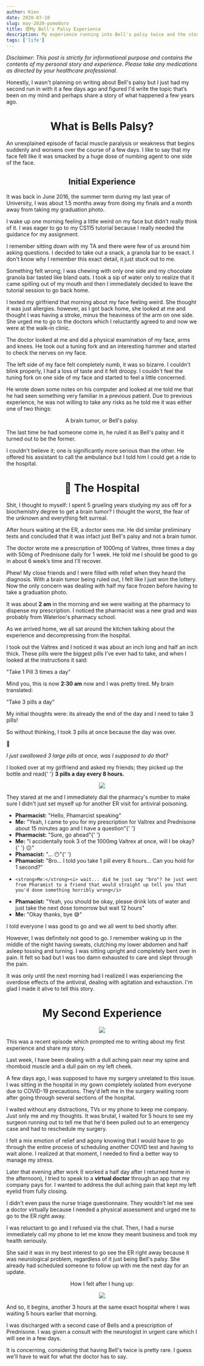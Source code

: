 ```yaml
---
author: Kien
date: 2020-07-10
slug: may-2020-pomodoro
title: 😨My Bell's Palsy Experience
description: My experience running into Bell's palsy twice and the story of how I accidentally overdosed on Valtrex (valacyclovir) like an idiot.
tags: ['life']
---
```


_Disclaimer: This post is strictly for informational purpose and contains the contents of my personal story and experience. Please take any medications as directed by your healthcare professional._

Honestly, I wasn't planning on writing about Bell's palsy but I just had my second run in with it a few days ago and figured I'd write the topic that’s been on my mind and perhaps share a story of what happened a few years ago.

# <center>What is Bells Palsy?</center>

An unexplained episode of facial muscle paralysis or weakness that begins suddenly and worsens over the course of a few days. I like to say that my face felt like it was smacked by a huge dose of numbing agent to one side of the face.

## <center>Initial Experience</center>

It was back in June 2016, the summer term during my last year of University, I was about 1.5 months away from doing my finals and a month away from taking my graduation photo.

I wake up one morning feeling a little weird on my face but didn't really think of it. I was eager to go to my CS115 tutorial because I really needed the guidance for my assignment.

I remember sitting down with my TA and there were few of us around him asking questions. I decided to take out a snack, a granola bar to be exact. I don't know why I remember this exact detail, it just stuck out to me.

Something felt wrong; I was chewing with only one side and my chocolate granola bar tasted like bland oats. I took a sip of water only to realize that it came spilling out of my mouth and then I immediately decided to leave the tutorial session to go back home.

I texted my girlfriend that morning about my face feeling weird. She thought it was just allergies. however, as I got back home, she looked at me and thought I was having a stroke, minus the heaviness of the arm on one side. She urged me to go to the doctors which I reluctantly agreed to and now we were at the walk-in clinic.

The doctor looked at me and did a physical examination of my face, arms and knees. He took out a tuning fork and an interesting hammer and started to check the nerves on my face.

The left side of my face felt completely numb, it was so bizarre. I couldn't blink properly, I had a loss of taste and it felt droopy. I couldn't feel the tuning fork on one side of my face and started to feel a little concerned.

He wrote down some notes on his computer and looked at me told me that he had seen something very familiar in a previous patient. Due to previous experience, he was not willing to take any risks as he told me it was either one of two things:

<center>
  <p>A brain tumor, or Bell's palsy.</p>
</center>

The last time he had someone come in, he ruled it as Bell's palsy and it turned out to be the former.

I couldn't believe it; one is significantly more serious than the other. He offered his assistant to call the ambulance but I told him I could get a ride to the hospital.

# <center>🏥 The Hospital</center>

Shit, I thought to myself: I spent 5 grueling years studying my ass off for a biochemistry degree to get a brain tumor? I thought the worst, the fear of the unknown and everything felt surreal.

After hours waiting at the ER, a doctor sees me. He did similar preliminary tests and concluded that it was infact just Bell's palsy and not a brain tumor.

The doctor wrote me a prescription of 1000mg of Valtrex, three times a day with 50mg of Prednisone daily for 1 week. He told me I should be good to go in about 6 week’s time and I'll recover.

Phew! My close friends and I were filled with relief when they heard the diagnosis. With a brain tumor being ruled out, I felt like I just won the lottery. Now the only concern was dealing with half my face frozen before having to take a graduation photo.

It was about **2 am** in the morning and we were waiting at the pharmacy to dispense my prescription. I noticed the pharmacist was a new grad and was probably from Waterloo's pharmacy school.

As we arrived home, we all sat around the kitchen talking about the experience and decompressing from the hospital.

I took out the Valtrex and I noticed it was about an inch long and half an inch thick. These pills were the biggest pills I've ever had to take, and when I looked at the instructions it said:

<p className="text-center font-bold">"Take 1 Pill 3 times a day"</p>

Mind you, this is now **2:30 am** now and I was pretty tired. My brain translated:

<p className="text-center font-bold">"Take 3 pills a day"</p>

My initial thoughts were: its already the end of the day and I need to take 3 pills!

So without thinking, I took 3 pills at once because the day was over.

<div className="text-center font-bold">
  <p>🧠</p>

  <i>I just swallowed 3 large pills at once, was I supposed to do that?</i>
</div>

<p>
  I looked over at my girlfriend and asked my friends; they picked up the bottle and read{' '}
  <strong>3 pills a day every 8 hours.</strong>
</p>

<center>
  <img src="https://media1.giphy.com/media/QLXPK5HFpzCjS/giphy.gif?cid=ecf05e479c6bf6b4f5834c65db2943691d8c4f0810c55c89&rid=giphy.gif" />
</center>

They stared at me and I immediately dial the pharmacy's number to make sure I didn't just set myself up for another ER visit for antiviral poisoning.

<ul>
  <li>
    <b >Pharmacist:</b> "Hello, Phamarcist speaking"
  </li>
  <li>
    <strong>Me:</strong> "Yeah, I came to you for my prescription for Valtrex and Prednisone about
    15 minutes ago and I have a question"{' '}
  </li>
  <li>
    <b>Pharmacist:</b> "Sure, go ahead"{' '}
  </li>
  <li>
    <strong>Me:</strong> "I accidentally took 3 of the 1000mg Valtrex at once, will I be okay?{' '}
    <span >😐</span>"
  </li>
  <li>
    <b >Phamacist:</b> "...
    <span >😶</span>"{' '}
  </li>
  <li>
    <b>Phamacist:</b> "Bro... I told you take 1 pill every 8 hours...
    Can you hold for 1 second?"
  </li>
  <li>

    <strong>Me:</strong><i> wait... did he just say "bro"? he just went from Pharamist to a friend that would straight up tell you that you'd done something horribly wrong</i>

  </li>
  <li>
    <b>Phamacist:</b> "Yeah, you should be okay, please drink lots of
    water and just take the next dose tomorrow but wait 12 hours"
  </li>
  <li>
    <strong>Me:</strong> "Okay thanks, bye <span>😅"</span>
  </li>
</ul>

I told everyone I was good to go and we all went to bed shortly after.

However, I was definitely not good to go. I remember waking up in the middle of the night having sweats, clutching my lower abdomen and half asleep tossing and turning. I was sitting upright and completely bent over in pain. It felt so bad but I was too damn exhausted to care and slept through the pain.

It was only until the next morning had I realized I was experiencing the overdose effects of the antiviral, dealing with agitation and exhaustion. I'm glad I made it alive to tell this story.

# <center>My Second Experience</center>

<center>
  <img src="https://media0.giphy.com/media/29bKyyjDKX1W8/giphy.gif?cid=ecf05e4745b2dd41d513bf9cc8b34e9f2351bc84334f15b5&rid=giphy.gif" />
</center>

This was a recent episode which prompted me to writing about my first experience and share my story.

Last week, I have been dealing with a dull aching pain near my spine and rhomboid muscle and a dull pain on my left cheek.

A few days ago, I was supposed to have my surgery unrelated to this issue. I was sitting in the hospital in my gown completely isolated from everyone due to COVID-19 precautions. They'd left me in the surgery waiting room after going through several sections of the hospital.

I waited without any distractions, TVs or my phone to keep me company. Just only me and my thoughts. It was brutal, I waited for 5 hours to see my surgeon running out to tell me that he'd been pulled out to an emergency case and had to reschedule my surgery.

I felt a mix emotion of relief and agony knowing that I would have to go through the entire process of scheduling another COVID test and having to wait alone. I realized at that moment, I needed to find a better way to manage my stress.

Later that evening after work (I worked a half day after I returned home in the afternoon), I tried to speak to a **virtual doctor** through an app that my company pays for. I wanted to address the dull aching pain that kept my left eyelid from fully closing.

I didn't even pass the nurse triage questionnaire. They wouldn't let me see a doctor virtually because I needed a physical assessment and urged me to go to the ER right away.

I was reluctant to go and I refused via the chat. Then, I had a nurse immediately call my phone to let me know they meant business and took my health seriously.

She said it was in my best interest to go see the ER right away because it was neurological problem, regardless of it just being Bell's palsy. She already had scheduled someone to follow up with me the next day for an update.

<center>
  <p>How I felt after I hung up:</p>
</center>

<center>
  <img src="https://media.giphy.com/media/LTyOTsYnsgidO/source.gif" />
</center>

And so, it begins, another 3 hours at the same exact hospital where I was waiting 5 hours earlier that morning.

I was discharged with a second case of Bells and a prescription of Prednisone. I was given a consult with the neurologist in urgent care which I will see in a few days.

It is concerning, considering that having Bell's twice is pretty rare. I guess we'll have to wait for what the doctor has to say.
